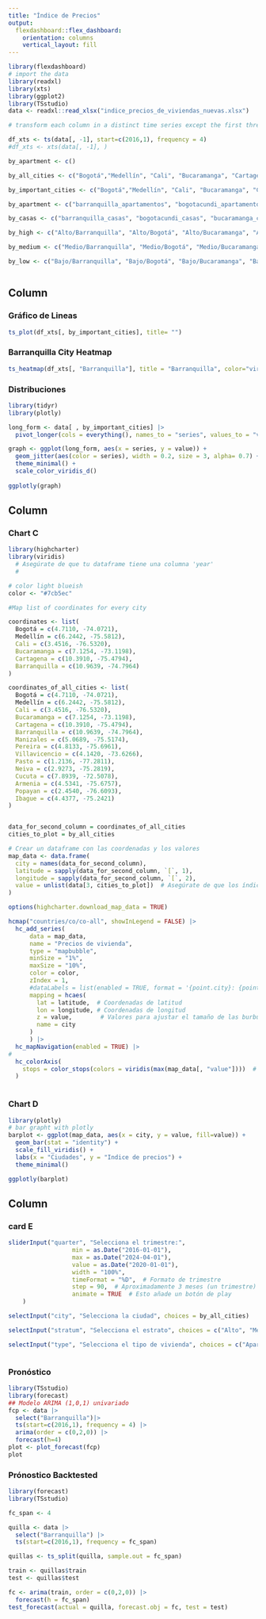```yaml
---
title: "Índice de Precios"
output: 
  flexdashboard::flex_dashboard:
    orientation: columns
    vertical_layout: fill
---
```


```r
library(flexdashboard)
# import the data
library(readxl)
library(xts)
library(ggplot2)
library(TSstudio)
data <- readxl::read_xlsx("indice_precios_de_viviendas_nuevas.xlsx")

# transform each column in a distinct time series except the first three columns

df_xts <- ts(data[, -1], start=c(2016,1), frequency = 4)
#df_xts <- xts(data[, -1], )

by_apartment <- c()

by_all_cities <- c("Bogotá","Medellín", "Cali", "Bucaramanga", "Cartagena", "Barranquilla", "Manizales", "Pereira", "Villavicencio", "Pasto", "Neiva", "Cucuta", "Armenia", "Popayan", "Ibague")

by_important_cities <- c("Bogotá","Medellín", "Cali", "Bucaramanga", "Cartagena",  "Barranquilla")

by_apartment <- c("barranquilla_apartamentos", "bogotacundi_apartamentos", "bucaramanga_apartamentos", "cali_apartamentos", "cartagena_apartamentos", "medellin_apartamentos")

by_casas <- c("barranquilla_casas", "bogotacundi_casas", "bucaramanga_casas", "cali_casas", "cartagena_casas", "medellin_casas")

by_high <- c("Alto/Barranquilla", "Alto/Bogotá", "Alto/Bucaramanga", "Alto/Cali", "Alto/Cartagena", "Alto/Medellín")

by_medium <- c("Medio/Barranquilla", "Medio/Bogotá", "Medio/Bucaramanga", "Medio/Cali", "Medio/Cartagena", "Medio/Medellín")

by_low <- c("Bajo/Barranquilla", "Bajo/Bogotá", "Bajo/Bucaramanga", "Bajo/Cali", "Bajo/Cartagena", "Bajo/Medellín")



```




Column 
-----------------------------------------------------------------------

### Gráfico de Lineas

```r
ts_plot(df_xts[, by_important_cities], title= "")

```

### Barranquilla City Heatmap
```r
ts_heatmap(df_xts[, "Barranquilla"], title = "Barranquilla", color="viridis")

```

### Distribuciones
```r
library(tidyr)
library(plotly)

long_form <- data[ , by_important_cities] |>
  pivot_longer(cols = everything(), names_to = "series", values_to = "value")

graph <- ggplot(long_form, aes(x = series, y = value)) + 
  geom_jitter(aes(color = series), width = 0.2, size = 3, alpha= 0.7) +
  theme_minimal() +
  scale_color_viridis_d()
  
ggplotly(graph)

```

Column {data-width=650}
-----------------------------------------------------------------------


### Chart C


```r
library(highcharter)
library(viridis)
  # Asegúrate de que tu dataframe tiene una columna 'year'
  # 

# color light blueish
color <- "#7cb5ec"

#Map list of coordinates for every city

coordinates <- list(
  Bogotá = c(4.7110, -74.0721),
  Medellín = c(6.2442, -75.5812),
  Cali = c(3.4516, -76.5320),
  Bucaramanga = c(7.1254, -73.1198),
  Cartagena = c(10.3910, -75.4794),
  Barranquilla = c(10.9639, -74.7964)
)

coordinates_of_all_cities <- list(
  Bogotá = c(4.7110, -74.0721),
  Medellín = c(6.2442, -75.5812),
  Cali = c(3.4516, -76.5320),
  Bucaramanga = c(7.1254, -73.1198),
  Cartagena = c(10.3910, -75.4794),
  Barranquilla = c(10.9639, -74.7964),
  Manizales = c(5.0689, -75.5174),
  Pereira = c(4.8133, -75.6961),
  Villavicencio = c(4.1420, -73.6266),
  Pasto = c(1.2136, -77.2811),
  Neiva = c(2.9273, -75.2819),
  Cucuta = c(7.8939, -72.5078),
  Armenia = c(4.5341, -75.6757),
  Popayan = c(2.4540, -76.6093),
  Ibague = c(4.4377, -75.2421)
)


data_for_second_column = coordinates_of_all_cities
cities_to_plot = by_all_cities

# Crear un dataframe con las coordenadas y los valores
map_data <- data.frame(
  city = names(data_for_second_column),
  latitude = sapply(data_for_second_column, `[`, 1),
  longitude = sapply(data_for_second_column, `[`, 2),
  value = unlist(data[3, cities_to_plot])  # Asegúrate de que los índices se alinean correctamente
)

options(highcharter.download_map_data = TRUE)

hcmap("countries/co/co-all", showInLegend = FALSE) |> 
  hc_add_series(
      data = map_data,
      name = "Precios de vivienda",  
      type = "mapbubble",
      minSize = "1%",
      maxSize = "10%",
      color = color,
      zIndex = 1,
      #dataLabels = list(enabled = TRUE, format = '{point.city}: {point.value}'),
      mapping = hcaes(
        lat = latitude,  # Coordenadas de latitud
        lon = longitude, # Coordenadas de longitud
        z = value,        # Valores para ajustar el tamaño de las burbujas
        name = city
      )
      ) |> 
  hc_mapNavigation(enabled = TRUE) |>
#
  hc_colorAxis(
    stops = color_stops(colors = viridis(max(map_data[, "value"])))  # Define la escala de colores Viridis
  ) 
  
```

### Chart D {data-height=225}


```r
library(plotly)
# bar grapht with plotly
barplot <- ggplot(map_data, aes(x = city, y = value, fill=value)) +
  geom_bar(stat = "identity") +
  scale_fill_viridis() +
  labs(x = "Ciudades", y = "Indice de precios") +
  theme_minimal() 

ggplotly(barplot)
```



Column 
-----------------------------------------------------------------------

### card E 

```r
sliderInput("quarter", "Selecciona el trimestre:",
                  min = as.Date("2016-01-01"),
                  max = as.Date("2024-04-01"),
                  value = as.Date("2020-01-01"),
                  width = "100%",
                  timeFormat = "%D",  # Formato de trimestre
                  step = 90,  # Aproximadamente 3 meses (un trimestre)
                  animate = TRUE  # Esto añade un botón de play
    )
```
```r
selectInput("city", "Selecciona la ciudad", choices = by_all_cities)
```

```r
selectInput("stratum", "Selecciona el estrato", choices = c("Alto", "Medio", "Bajo"))
```

```r
selectInput("type", "Selecciona el tipo de vivienda", choices = c("Apartamentos", "Casas"))
```
```r

```
### Pronóstico

```r
library(TSstudio)
library(forecast)
## Modelo ARIMA (1,0,1) univariado
fcp <- data |> 
  select("Barranquilla")|>
  ts(start=c(2016,1), frequency = 4) |> 
  arima(order = c(0,2,0)) |> 
  forecast(h=4)
plot <- plot_forecast(fcp)
plot
```

### Prónostico Backtested
```r
library(forecast)
library(TSstudio)

fc_span <- 4

quilla <- data |>
  select("Barranquilla") |>
  ts(start=c(2016,1), frequency = fc_span)

quillas <- ts_split(quilla, sample.out = fc_span)

train <- quillas$train
test <- quillas$test

fc <- arima(train, order = c(0,2,0)) |>
  forecast(h = fc_span)
test_forecast(actual = quilla, forecast.obj = fc, test = test)

```

